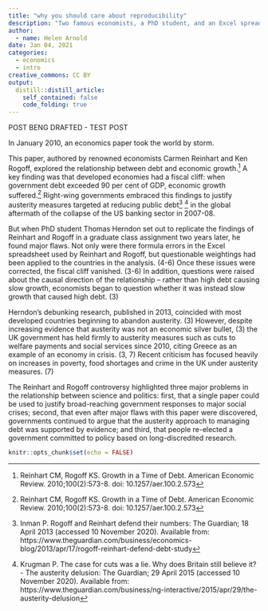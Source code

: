 ```yaml
---
title: "why you should care about reproducibility"
description: "Two famous economists, a PhD student, and an Excel spreadsheet: the methodological errors that led to austerity measures taking hold in the UK."
author:
  - name: Helen Arnold
date: Jan 04, 2021
categories:
  - economics
  - intro
creative_commons: CC BY
output:
  distill::distill_article:
    self_contained: false 
    code_folding: true
---
```


POST BENG DRAFTED - TEST POST

In January 2010, an economics paper took the world by storm.

This paper, authored by renowned economists Carmen Reinhart and Ken Rogoff, explored the relationship between debt and economic growth.^[Reinhart CM, Rogoff KS. Growth in a Time of Debt. American Economic Review. 2010;100(2):573-8. doi: 10.1257/aer.100.2.573] A key finding was that developed economies had a fiscal cliff: when government debt exceeded 90 per cent of GDP, economic growth suffered.^[Reinhart CM, Rogoff KS. Growth in a Time of Debt. American Economic Review. 2010;100(2):573-8. doi: 10.1257/aer.100.2.573] Right-wing governments embraced this findings to justify austerity measures targeted at reducing public debt^[Inman P. Rogoff and Reinhart defend their numbers: The Guardian; 18 April 2013 (accessed 10 November 2020). Available from: https://www.theguardian.com/business/economics-blog/2013/apr/17/rogoff-reinhart-defend-debt-study] ^[Krugman P. The case for cuts was a lie. Why does Britain still believe it? - The austerity delusion: The Guardian; 29 April 2015 (accessed 10 November 2020). Available from: https://www.theguardian.com/business/ng-interactive/2015/apr/29/the-austerity-delusion] in the global aftermath of the collapse of the US banking sector in 2007-08.

But when PhD student Thomas Herndon set out to replicate the findings of Reinhart and Rogoff in a graduate class assignment two years later, he found major flaws. Not only were there formula errors in the Excel spreadsheet used by Reinhart and Rogoff, but questionable weightings had been applied to the countries in the analysis. (4-6) Once these issues were corrected, the fiscal cliff vanished. (3-6) In addition, questions were raised about the causal direction of the relationship – rather than high debt causing slow growth, economists began to question whether it was instead slow growth that caused high debt. (3)

Herndon’s debunking research, published in 2013, coincided with most developed countries beginning to abandon austerity. (3) However, despite increasing evidence that austerity was not an economic silver bullet, (3) the UK government has held firmly to austerity measures such as cuts to welfare payments and social services since 2010, citing Greece as an example of an economy in crisis. (3, 7) Recent criticism has focused heavily on increases in poverty, food shortages and crime in the UK under austerity measures. (7)

The Reinhart and Rogoff controversy highlighted three major problems in the relationship between science and politics: first, that a single paper could be used to justify broad-reaching government responses to major social crises; second, that even after major flaws with this paper were discovered, governments continued to argue that the austerity approach to managing debt was supported by evidence; and third, that people re-elected a government committed to policy based on long-discredited research.

```r
knitr::opts_chunk$set(echo = FALSE)
```
